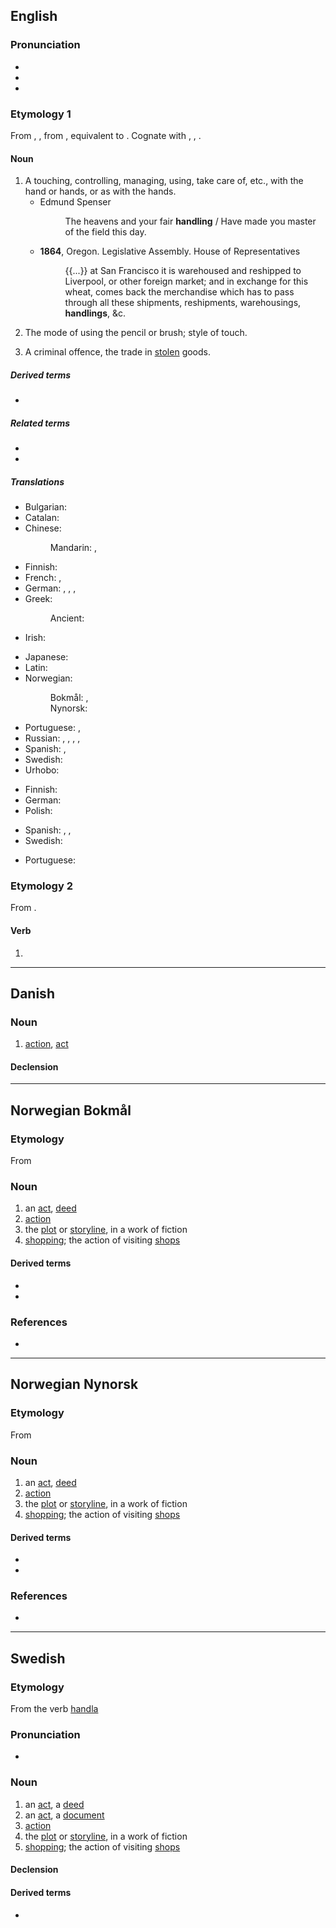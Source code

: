 ==English==
{{wikipedia}}

===Pronunciation===
* {{IPA|en|/ˈhændl̩ɪŋ/|/ˈhændlɪŋ/}}
* {{audio|en|En-us-handling.ogg|Audio (US)}}
* {{hyph|en|hand|ling}}

===Etymology 1===
From {{etyl|enm|en}} {{m|enm|handlinge}}, {{m|enm|hondlunge}}, from {{etyl|ang|en}} {{m|ang|handlung||handling}}, equivalent to {{suffix|en|handle|ing}}. Cognate with {{cog|nl|handeling||trade, operation, action}}, {{cog|de|Handlung||act, action}}, {{cog|sv|handling||act, deed, action}}.

====Noun====
{{en-noun|~}}

# A touching, controlling, managing, using, take care of, etc., with the hand or hands, or as with the hands.
#* Edmund Spenser
#*: The heavens and your fair '''handling''' / Have made you master of the field this day.
#* '''1864''', Oregon. Legislative Assembly. House of Representatives
#*: {{...}} at San Francisco it is warehoused and reshipped to Liverpool, or other foreign market; and in exchange for this wheat, comes back the merchandise which has to pass through all these shipments, reshipments, warehousings, '''handlings''', &c.
# {{lb|en|arts}} The mode of using the pencil or brush; style of touch.
#: {{rfquotek|en|Fairholt}}
# A criminal offence, the trade in [[steal|stolen]] goods.

=====Derived terms=====
* {{l|en|request-handling}}

=====Related terms=====
* {{l|en|handling charge}}
* {{l|en|handling fee}}

=====Translations=====
{{trans-top|touching, controlling, managing with the hands}}
* Bulgarian: {{t|bg|манипулиране|n}}
* Catalan: {{t|ca|manipulació}}
* Chinese:
*: Mandarin: {{t+|cmn|處理|sc=Hani}}, {{t+|cmn|处理|tr=chǔlǐ|sc=Hani}}
* Finnish: {{t+|fi|käsittely}}
* French: {{t+|fr|manipulation|f}}, {{t+|fr|maniement|m}}
* German: {{t+|de|Bedienung|f}}, {{t+|de|Handhabung|f}}, {{t+|de|Umgang|m}}, {{t+|de|Handling|n}}
* Greek:
*: Ancient: {{t|grc|χειρισμός|m}}
* Irish: {{t|ga|glacadh|m}}
{{trans-mid}}
* Japanese: {{t|ja|取り扱い|tr=とりあつかい, toriatsukai|sc=Jpan}}
* Latin: {{t|la|tractātiō|f}}
* Norwegian:
*: Bokmål: {{t|nb|håndtering|m|f}}, {{t|nb|handtering|m|f}}
*: Nynorsk: {{t|nn|handtering|f}}
* Portuguese: {{t+|pt|manuseio|m}}, {{t+|pt|manejo|m}}
* Russian: {{t+|ru|обрабо́тка|f}} {{qualifier|processing}}, {{t+|ru|манипули́рование|n}} {{qualifier|manipulation}}, {{t+|ru|обслу́живание|n}} {{qualifier|servicing}}, {{t+|ru|обхожде́ние|n}} {{qualifier|treatment}}, {{t+|ru|обраще́ние|n}} {{qualifier|treatment}}
* Spanish: {{t+|es|manipulación|f}}, {{t+|es|manejo|m}}
* Swedish: {{t+|sv|hantering}}
* Urhobo: {{t|urh|ẹruote}}
{{trans-bottom}}

{{trans-top|criminal offence}}
* Finnish: {{t|fi|varastetun tavaran kauppa}}
* German: {{t+|de|Hehlerei|f}}
* Polish: {{t|pl|paserstwo|n}}
{{trans-mid}}
* Spanish: {{t+|es|alcahuetería|f}}, {{t|es|receptación|f}}, {{t+|es|encubrimiento|m}}
* Swedish: {{t+|sv|häleri}}
{{trans-bottom}}

{{checktrans-top}}
* Portuguese: {{t+|pt|manejo|m}}
{{trans-mid}}
{{trans-bottom}}

===Etymology 2===
From {{m|en|handle}}.

====Verb====
{{head|en|verb form}}

# {{present participle of|en|handle|nocat=1}}

----

==Danish==

===Noun===
{{da-noun}}

# [[action]], [[act]]

====Declension====
{{da-decl|en|er}}

----

==Norwegian Bokmål==
{{wikipedia|lang=no}}

===Etymology===
From {{suffix|nb|handle|ing}}

===Noun===
{{nb-noun-c}}

# an [[act]], [[deed]]
# [[action]]
# the [[plot]] or [[storyline]], in a work of fiction
# [[shopping]]; the action of visiting [[shops]]

====Derived terms====
* {{l|nb|terrorhandling}}
* {{l|nb|voldshandling}}

===References===
* {{R:The Bokmål Dictionary}}

----

==Norwegian Nynorsk==

===Etymology===
From {{suffix|nn|handle|ing}}

===Noun===
{{nn-noun-f3}}

# an [[act]], [[deed]]
# [[action]]
# the [[plot]] or [[storyline]], in a work of fiction
# [[shopping]]; the action of visiting [[shops]]

====Derived terms====
* {{l|nn|terrorhandling}}
* {{l|nn|valdshandling}}

===References===
* {{R:The Nynorsk Dictionary}}

----

==Swedish==

===Etymology===
From the verb [[handla]]

===Pronunciation===
* {{audio|sv|Sv-handling.ogg|audio}}

===Noun===
{{sv-noun|c}}

# an [[act]], a [[deed]]
# an [[act]], a [[document]]
# [[action]]
# the [[plot]] or [[storyline]], in a work of fiction
# [[shopping]]; the action of visiting [[shops]]

====Declension====
{{sv-infl-noun-c-ar}}

====Derived terms====
* {{l|sv|terrorhandling}}
